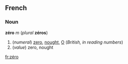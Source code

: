 ==French==
===Noun===
'''zéro''' ''m'' (''plural'' '''zéros''')

#(''numeral'') [[zero]], [[nought]], [[O]] (''British, in reading numbers'')
#(''value'') zero, nought

[[fr:zéro]]